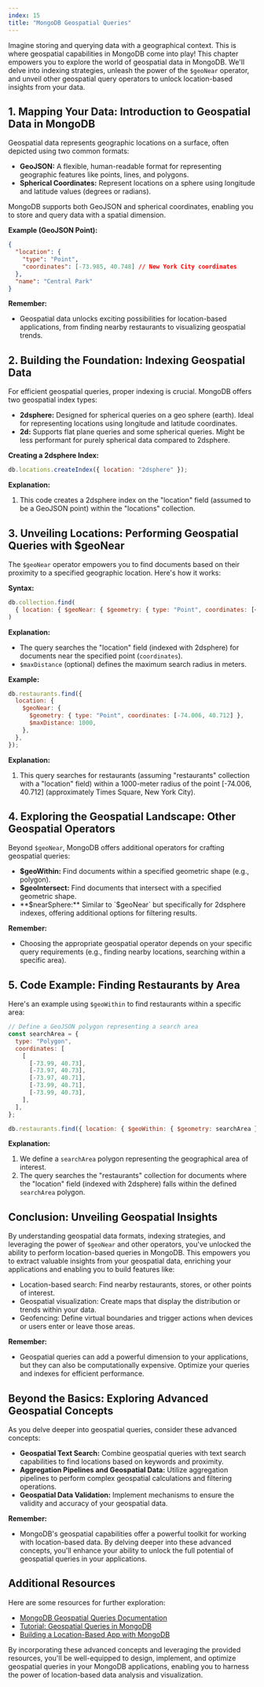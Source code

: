 ```yaml
---
index: 15
title: "MongoDB Geospatial Queries"
---
```


Imagine storing and querying data with a geographical context. This is where geospatial capabilities in MongoDB come into play! This chapter empowers you to explore the world of geospatial data in MongoDB. We'll delve into indexing strategies, unleash the power of the `$geoNear` operator, and unveil other geospatial query operators to unlock location-based insights from your data.

## 1. Mapping Your Data: Introduction to Geospatial Data in MongoDB

Geospatial data represents geographic locations on a surface, often depicted using two common formats:

- **GeoJSON:** A flexible, human-readable format for representing geographic features like points, lines, and polygons.
- **Spherical Coordinates:** Represent locations on a sphere using longitude and latitude values (degrees or radians).

MongoDB supports both GeoJSON and spherical coordinates, enabling you to store and query data with a spatial dimension.

**Example (GeoJSON Point):**

```json
{
  "location": {
    "type": "Point",
    "coordinates": [-73.985, 40.748] // New York City coordinates
  },
  "name": "Central Park"
}
```

**Remember:**

- Geospatial data unlocks exciting possibilities for location-based applications, from finding nearby restaurants to visualizing geospatial trends.

## 2. Building the Foundation: Indexing Geospatial Data

For efficient geospatial queries, proper indexing is crucial. MongoDB offers two geospatial index types:

- **2dsphere:** Designed for spherical queries on a geo sphere (earth). Ideal for representing locations using longitude and latitude coordinates.
- **2d:** Supports flat plane queries and some spherical queries. Might be less performant for purely spherical data compared to 2dsphere.

**Creating a 2dsphere Index:**

```javascript
db.locations.createIndex({ location: "2dsphere" });
```

**Explanation:**

1. This code creates a 2dsphere index on the "location" field (assumed to be a GeoJSON point) within the "locations" collection.

## 3. Unveiling Locations: Performing Geospatial Queries with $geoNear

The `$geoNear` operator empowers you to find documents based on their proximity to a specified geographic location. Here's how it works:

**Syntax:**

```javascript
db.collection.find(
  { location: { $geoNear: { $geometry: { type: "Point", coordinates: [<longitude>, <latitude>] }, $maxDistance: <distance in meters> } } }
)
```

**Explanation:**

- The query searches the "location" field (indexed with 2dsphere) for documents near the specified point (`coordinates`).
- `$maxDistance` (optional) defines the maximum search radius in meters.

**Example:**

```javascript
db.restaurants.find({
  location: {
    $geoNear: {
      $geometry: { type: "Point", coordinates: [-74.006, 40.712] },
      $maxDistance: 1000,
    },
  },
});
```

**Explanation:**

1. This query searches for restaurants (assuming "restaurants" collection with a "location" field) within a 1000-meter radius of the point [-74.006, 40.712] (approximately Times Square, New York City).

## 4. Exploring the Geospatial Landscape: Other Geospatial Operators

Beyond `$geoNear`, MongoDB offers additional operators for crafting geospatial queries:

- **$geoWithin:** Find documents within a specified geometric shape (e.g., polygon).
- **$geoIntersect:** Find documents that intersect with a specified geometric shape.
- **$nearSphere:** Similar to `$geoNear` but specifically for 2dsphere indexes, offering additional options for filtering results.

**Remember:**

- Choosing the appropriate geospatial operator depends on your specific query requirements (e.g., finding nearby locations, searching within a specific area).

## 5. Code Example: Finding Restaurants by Area

Here's an example using `$geoWithin` to find restaurants within a specific area:

```javascript
// Define a GeoJSON polygon representing a search area
const searchArea = {
  type: "Polygon",
  coordinates: [
    [
      [-73.99, 40.73],
      [-73.97, 40.73],
      [-73.97, 40.71],
      [-73.99, 40.71],
      [-73.99, 40.73],
    ],
  ],
};

db.restaurants.find({ location: { $geoWithin: { $geometry: searchArea } } });
```

**Explanation:**

1. We define a `searchArea` polygon representing the geographical area of interest.
2. The query searches the "restaurants" collection for documents where the "location" field (indexed with 2dsphere) falls within the defined `searchArea` polygon.

## Conclusion: Unveiling Geospatial Insights

By understanding geospatial data formats, indexing strategies, and leveraging the power of `$geoNear` and other operators, you've unlocked the ability to perform location-based queries in MongoDB. This empowers you to extract valuable insights from your geospatial data, enriching your applications and enabling you to build features like:

- Location-based search: Find nearby restaurants, stores, or other points of interest.
- Geospatial visualization: Create maps that display the distribution or trends within your data.
- Geofencing: Define virtual boundaries and trigger actions when devices or users enter or leave those areas.

**Remember:**

- Geospatial queries can add a powerful dimension to your applications, but they can also be computationally expensive. Optimize your queries and indexes for efficient performance.

## Beyond the Basics: Exploring Advanced Geospatial Concepts

As you delve deeper into geospatial queries, consider these advanced concepts:

- **Geospatial Text Search:** Combine geospatial queries with text search capabilities to find locations based on keywords and proximity.
- **Aggregation Pipelines and Geospatial Data:** Utilize aggregation pipelines to perform complex geospatial calculations and filtering operations.
- **Geospatial Data Validation:** Implement mechanisms to ensure the validity and accuracy of your geospatial data.

**Remember:**

- MongoDB's geospatial capabilities offer a powerful toolkit for working with location-based data. By delving deeper into these advanced concepts, you'll enhance your ability to unlock the full potential of geospatial queries in your applications.

## Additional Resources

Here are some resources for further exploration:

- [MongoDB Geospatial Queries Documentation](https://www.mongodb.com/docs/manual/geospatial-queries/)
- [Tutorial: Geospatial Queries in MongoDB](https://www.mongodb.com/docs/manual/geospatial-queries/)
- [Building a Location-Based App with MongoDB](https://www.mongodb.com/docs/atlas/app-services/get-started/)

By incorporating these advanced concepts and leveraging the provided resources, you'll be well-equipped to design, implement, and optimize geospatial queries in your MongoDB applications, enabling you to harness the power of location-based data analysis and visualization.
